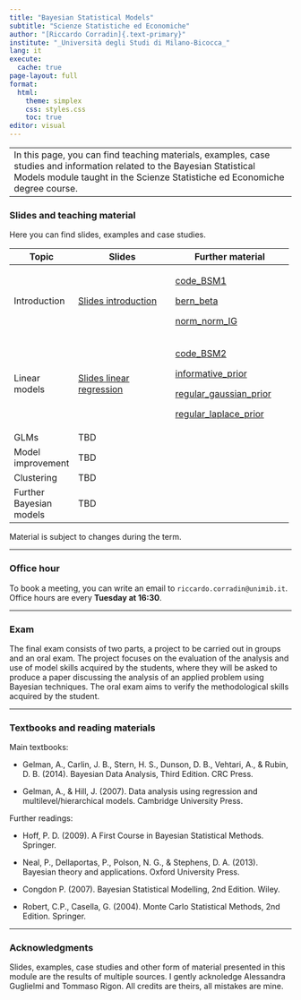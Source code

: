 ```yaml
---
title: "Bayesian Statistical Models"
subtitle: "Scienze Statistiche ed Economiche"
author: "[Riccardo Corradin]{.text-primary}"
institute: "_Università degli Studi di Milano-Bicocca_"
lang: it
execute:
  cache: true
page-layout: full
format:
  html:
    theme: simplex
    css: styles.css
    toc: true
editor: visual
---
```


+--------------------------------------------------------------------------------------------------------------------------------------------------------------------------------------------------------+
| In this page, you can find teaching materials, examples, case studies and information related to the Bayesian Statistical Models module taught in the Scienze Statistiche ed Economiche degree course. |
+--------------------------------------------------------------------------------------------------------------------------------------------------------------------------------------------------------+

### Slides and teaching material

Here you can find slides, examples and case studies.

+-------------------------+---------------------------------------------------+------------------------------------------------------------+
| Topic                   | Slides                                            | Further material                                           |
+=========================+===================================================+============================================================+
| Introduction            | [Slides introduction](slides/intro.pdf)           | [code_BSM1](code/code_BSM1.R)                              |
|                         |                                                   |                                                            |
|                         |                                                   | [bern_beta](code/bernoulli_beta.stan)                      |
|                         |                                                   |                                                            |
|                         |                                                   | [norm_norm_IG](code/normal_normal_gamma.stan)              |
+-------------------------+---------------------------------------------------+------------------------------------------------------------+
| Linear models           | [Slides linear regression](slides/linear_reg.pdf) | [code_BSM2](code/code_BSM2.R)                              |
|                         |                                                   |                                                            |
|                         |                                                   | [informative_prior](code/informative_prior.stan)           |
|                         |                                                   |                                                            |
|                         |                                                   | [regular_gaussian_prior](code/regular_gaussian_prior.stan) |
|                         |                                                   |                                                            |
|                         |                                                   | [regular_laplace_prior](code/regular_laplace_prior.stan)   |
+-------------------------+---------------------------------------------------+------------------------------------------------------------+
| GLMs                    | TBD                                               |                                                            |
+-------------------------+---------------------------------------------------+------------------------------------------------------------+
| Model improvement       | TBD                                               |                                                            |
+-------------------------+---------------------------------------------------+------------------------------------------------------------+
| Clustering              | TBD                                               |                                                            |
+-------------------------+---------------------------------------------------+------------------------------------------------------------+
| Further Bayesian models | TBD                                               |                                                            |
+-------------------------+---------------------------------------------------+------------------------------------------------------------+

Material is subject to changes during the term.

------------------------------------------------------------------------

### Office hour

To book a meeting, you can write an email to `riccardo.corradin@unimib.it`. Office hours are every **Tuesday at 16:30**.

------------------------------------------------------------------------

### Exam

The final exam consists of two parts, a project to be carried out in groups and an oral exam. The project focuses on the evaluation of the analysis and use of model skills acquired by the students, where they will be asked to produce a paper discussing the analysis of an applied problem using Bayesian techniques. The oral exam aims to verify the methodological skills acquired by the student.

------------------------------------------------------------------------

### Textbooks and reading materials

Main textbooks:

-   Gelman, A., Carlin, J. B., Stern, H. S., Dunson, D. B., Vehtari, A., & Rubin, D. B. (2014). Bayesian Data Analysis, Third Edition. CRC Press.

-   Gelman, A., & Hill, J. (2007). Data analysis using regression and multilevel/hierarchical models. Cambridge University Press.

Further readings:

-   Hoff, P. D. (2009). A First Course in Bayesian Statistical Methods. Springer.

-   Neal, P., Dellaportas, P., Polson, N. G., & Stephens, D. A. (2013). Bayesian theory and applications. Oxford University Press.

-   Congdon P. (2007). Bayesian Statistical Modelling, 2nd Edition. Wiley.

-   Robert, C.P., Casella, G. (2004). Monte Carlo Statistical Methods, 2nd Edition. Springer.

------------------------------------------------------------------------

### Acknowledgments

Slides, examples, case studies and other form of material presented in this module are the results of multiple sources. I gently acknoledge Alessandra Guglielmi and Tommaso Rigon. All credits are theirs, all mistakes are mine.
